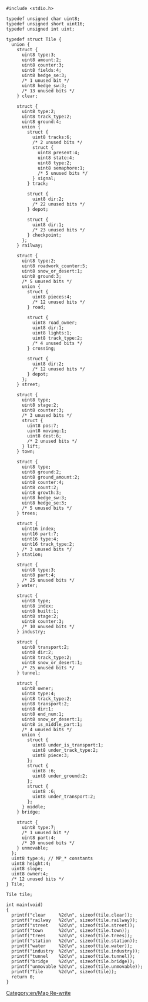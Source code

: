 <pre>
#include <stdio.h>

typedef unsigned char uint8; 
typedef unsigned short uint16;
typedef unsigned int uint;

typedef struct Tile { 
  union {
    struct {
      uint8 type:3;
      uint8 amount:2;
      uint8 counter:3;
      uint8 fields:4;
      uint8 hedge_se:3;
      /* 1 unused bit */
      uint8 hedge_sw:3;
      /* 13 unused bits */
    } clear;  

    struct {
      uint8 type:2;
      uint8 track_type:2;  
      uint8 ground:4;
      union {
        struct {
          uint8 tracks:6;
          /* 2 unused bits */
          struct {   
            uint8 present:4;
            uint8 state:4;
            uint8 type:2;
            uint8 semaphore:1;
            /* 5 unused bits */
          } signal;
        } track;

        struct {
          uint8 dir:2;
          /* 22 unused bits */
        } depot;

        struct {
          uint8 dir:1;   
          /* 23 unused bits */
        } checkpoint;
      };
    } railway;

    struct {
      uint8 type:2;
      uint8 roadwork_counter:5;
      uint8 snow_or_desert:1;
      uint8 ground:3;
      /* 5 unused bits */
      union {
        struct {
          uint8 pieces:4;
          /* 12 unused bits */
        } road;

        struct {
          uint8 road_owner;
          uint8 dir:1;
          uint8 lights:1;
          uint8 track_type:2;
          /* 4 unused bits */
        } crossing;

        struct {
          uint8 dir:2;
          /* 12 unused bits */
        } depot;
      };
    } street;

    struct {
      uint8 type;
      uint8 stage:2;
      uint8 counter:3;
      /* 3 unused bits */
      struct {
        uint8 pos:7;
        uint8 moving:1;
        uint8 dest:6;
        /* 2 unused bits */
      } lift;
    } town;

    struct {
      uint8 type;
      uint8 ground:2;
      uint8 ground_amount:2;
      uint8 counter:4;
      uint8 count:2;
      uint8 growth:3;
      uint8 hedge_sw:3;
      uint8 hedge_se:3;
      /* 5 unused bits */
    } trees;

    struct {
      uint16 index;
      uint16 part:7;
      uint16 type:4;
      uint16 track_type:2;
      /* 3 unused bits */
    } station;

    struct {
      uint8 type:3;
      uint8 part:4;
      /* 25 unused bits */
    } water;

    struct {
      uint8 type;
      uint8 index;
      uint8 built:1;
      uint8 stage:2;
      uint8 counter:3;
      /* 10 unused bits */
    } industry;

    struct {
      uint8 transport:2;
      uint8 dir:2;
      uint8 track_type:2;
      uint8 snow_or_desert:1;
      /* 25 unused bits */
    } tunnel;

    struct {
      uint8 owner;
      uint8 type:4;
      uint8 track_type:2;
      uint8 transport:2;
      uint8 dir:1;
      uint8 end_num:1;
      uint8 snow_or_desert:1;
      uint8 is_middle_part:1;
      /* 4 unused bits */
      union {
        struct {
          uint8 under_is_transport:1;
          uint8 under_track_type:2;
          uint8 piece:3;
        };
        struct {
          uint8 :6;
          uint8 under_ground:2;
        };
        struct {
          uint8 :6;
          uint8 under_transport:2;
        };
      } middle;
    } bridge;

    struct {
      uint8 type:7;
      /* 1 unused bit */
      uint8 part:4;
      /* 20 unused bits */
    } unmovable;
  };
  uint8 type:4; // MP_* constants
  uint8 height:4;
  uint8 slope;
  uint8 owner:4;
  /* 12 unused bits */
} Tile;

Tile tile;

int main(void)
{
  printf("clear     %2d\n", sizeof(tile.clear));
  printf("railway   %2d\n", sizeof(tile.railway));
  printf("street    %2d\n", sizeof(tile.street));
  printf("town      %2d\n", sizeof(tile.town));
  printf("trees     %2d\n", sizeof(tile.trees));
  printf("station   %2d\n", sizeof(tile.station));
  printf("water     %2d\n", sizeof(tile.water));
  printf("industry  %2d\n", sizeof(tile.industry));
  printf("tunnel    %2d\n", sizeof(tile.tunnel));
  printf("bridge    %2d\n", sizeof(tile.bridge));
  printf("unmovable %2d\n", sizeof(tile.unmovable));
  printf("Tile      %2d\n", sizeof(tile));
  return 0;
}
</pre>

[[Category:en/Map Re-write]]